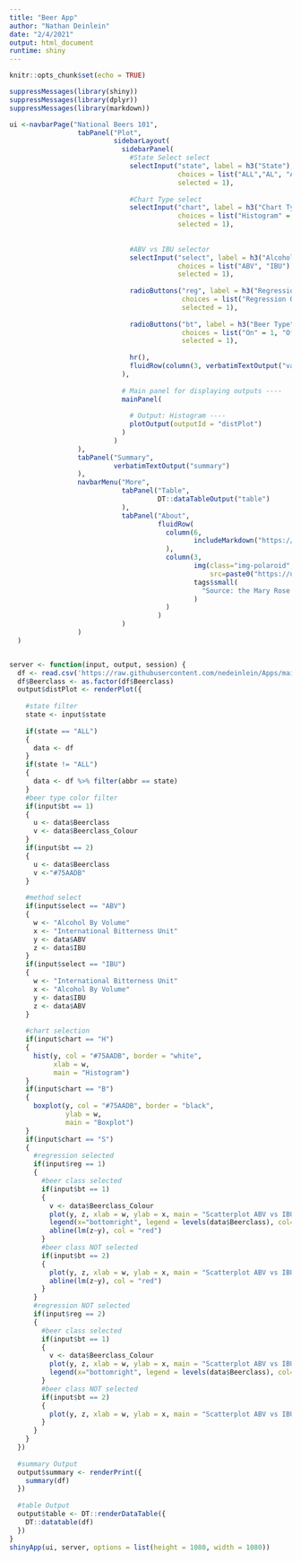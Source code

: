 ```yaml
---
title: "Beer App"
author: "Nathan Deinlein"
date: "2/4/2021"
output: html_document
runtime: shiny
---
```


```r
knitr::opts_chunk$set(echo = TRUE)
```

```r
suppressMessages(library(shiny))
suppressMessages(library(dplyr))
suppressMessages(library(markdown))

ui <-navbarPage("National Beers 101",
                 tabPanel("Plot",
                          sidebarLayout(
                            sidebarPanel(
                              #State Select select
                              selectInput("state", label = h3("State"), 
                                          choices = list("ALL","AL", "AK", "AZ", "AR", "CA", "CO", "CT", "DE", "FL", "GA", "HI", "ID", "IL", "IN", "IA", "KS", "KY", "LA", "ME", "MD", "MA", "MI", "MN","MS", "MO", "MT", "NE", "NV", "NH", "NJ", "NM", "NY", "NC", "ND", "OH", "OK", "OR", "PA", "RI", "SC", "SD", "TN", "TX", "UT", "VT", "VA","WA", "WV", "WI", "WY"), 
                                          selected = 1),
                              
                              #Chart Type select
                              selectInput("chart", label = h3("Chart Type"), 
                                          choices = list("Histogram" = "H", "Boxplot" = "B", "Scatterplot" = "S"), 
                                          selected = 1),
                              
                              
                              #ABV vs IBU selector 
                              selectInput("select", label = h3("Alcohol Content or Bitterness"), 
                                          choices = list("ABV", "IBU"), 
                                          selected = 1),
                              
                              radioButtons("reg", label = h3("Regression"),
                                           choices = list("Regression On" = 1, "Regression Off" = 2), 
                                           selected = 1),
                              
                              radioButtons("bt", label = h3("Beer Type"),
                                           choices = list("On" = 1, "Off" = 2), 
                                           selected = 1),
                              
                              hr(),
                              fluidRow(column(3, verbatimTextOutput("value")))
                            ),
                            
                            # Main panel for displaying outputs ----
                            mainPanel(
                              
                              # Output: Histogram ----
                              plotOutput(outputId = "distPlot")
                            )
                          )
                 ),
                 tabPanel("Summary",
                          verbatimTextOutput("summary")
                 ),
                 navbarMenu("More",
                            tabPanel("Table",
                                     DT::dataTableOutput("table")
                            ),
                            tabPanel("About",
                                     fluidRow(
                                       column(6,
                                              includeMarkdown("https://raw.githubusercontent.com/nedeinlein/First-Webpage/main/About.rmd")
                                       ),
                                       column(3,
                                              img(class="img-polaroid",height="200%", width = "200%",
                                                  src=paste0("https://upload.wikimedia.org/wikipedia/commons/thumb/0/0a/MaryRose-wooden_tankard1.JPG/800px-MaryRose-wooden_tankard1.JPG")),
                                              tags$small(
                                                "Source: the Mary Rose Trust "
                                              )
                                       )
                                     )
                            )
                 )
  )


server <- function(input, output, session) {
  df <- read.csv('https://raw.githubusercontent.com/nedeinlein/Apps/main/Beer%20Data%20for%20Shiny%20app.csv')
  df$Beerclass <- as.factor(df$Beerclass)
  output$distPlot <- renderPlot({
    
    #state filter    
    state <- input$state
    
    if(state == "ALL")
    {
      data <- df
    }
    if(state != "ALL")
    {
      data <- df %>% filter(abbr == state)
    }
    #beer type color filter
    if(input$bt == 1)
    {
      u <- data$Beerclass
      v <- data$Beerclass_Colour
    }
    if(input$bt == 2)
    {
      u <- data$Beerclass
      v <-"#75AADB"
    }
    
    #method select
    if(input$select == "ABV")
    {
      w <- "Alcohol By Volume"
      x <- "International Bitterness Unit"
      y <- data$ABV
      z <- data$IBU
    }
    if(input$select == "IBU")
    {
      w <- "International Bitterness Unit"
      x <- "Alcohol By Volume"
      y <- data$IBU
      z <- data$ABV
    }
    
    #chart selection
    if(input$chart == "H")
    {
      hist(y, col = "#75AADB", border = "white",
           xlab = w,
           main = "Histogram")
    }
    if(input$chart == "B")
    {
      boxplot(y, col = "#75AADB", border = "black",
              ylab = w,
              main = "Boxplot")
    }
    if(input$chart == "S")
    {
      #regression selected
      if(input$reg == 1)
      {
        #beer class selected
        if(input$bt == 1)
        {
          v <- data$Beerclass_Colour
          plot(y, z, xlab = w, ylab = x, main = "Scatterplot ABV vs IBU", col = v)
          legend(x="bottomright", legend = levels(data$Beerclass), col=c("red","blue","darkgreen"), pch=1)
          abline(lm(z~y), col = "red")
        }
        #beer class NOT selected
        if(input$bt == 2)
        {
          plot(y, z, xlab = w, ylab = x, main = "Scatterplot ABV vs IBU", col = "#75AADB")
          abline(lm(z~y), col = "red")
        }
      }
      #regression NOT selected
      if(input$reg == 2)
      {
        #beer class selected
        if(input$bt == 1)
        {
          v <- data$Beerclass_Colour
          plot(y, z, xlab = w, ylab = x, main = "Scatterplot ABV vs IBU", col = v)
          legend(x="bottomright", legend = levels(data$Beerclass), col=c("red","blue","darkgreen"), pch=1)
        }
        #beer class NOT selected
        if(input$bt == 2)
        {
          plot(y, z, xlab = w, ylab = x, main = "Scatterplot ABV vs IBU", col = v)
        }
      }
    }
  })
  
  #summary Output
  output$summary <- renderPrint({
    summary(df)
  })
  
  #table Output
  output$table <- DT::renderDataTable({
    DT::datatable(df)
  })
}
shinyApp(ui, server, options = list(height = 1080, width = 1080))

```